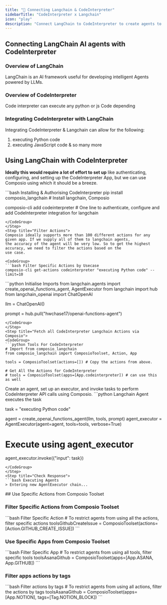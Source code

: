 ```yaml
---
title: "🚀 Connecting Langchain & CodeInterpreter"
sidebarTitle: "CodeInterpreter x Langchain"
icon: "play"
description: "Connect LangChain to CodeInterpreter to create agents to perform tasks using natural language"
---
```


## Connecting LangChain AI agents with CodeInterpreter

### Overview of LangChain

LangChain is an AI framework useful for developing intelligent Agents powered by LLMs.

### Overview of CodeInterpreter

Code interpreter can execute any python or js Code depending

### Integrating CodeInterpreter with LangChain

Integrating CodeInterpreter & Langchain can allow for the following:

1. executing Python code
2. executing JavaScript code
& so many more

## Using LangChain with CodeInterpreter

<Steps>
<Step title="Setting Up the Environment">

**Ideally this would require a lot of effort to set up** like authenticating, configuring, and setting up the CodeInterpreter App, but we can use Composio using which it should be a breeze.

<CodeGroup>
```bash Installing & Authorising CodeInterpreter
pip install composio_langchain # Install langchain, Composio 

composio-cli add codeinterpreter # One line to authenticate, configure and add CodeInterpreter integration for langchain
```
</CodeGroup>
</Step>
<Step title="Filter Actions">
Composio ideally supports more than 100 different actions for any given app. If we supply all of them to langchain agents, 
the accuracy of the agent will be very low. So to get the highest accuracy, we need to filter the actions based on the 
use case.

<CodeGroup>
```bash Filter Specific Actions by Usecase
composio-cli get-actions codeinterpreter "executing Python code" --limit=10
```
</CodeGroup>

</Step>
<Step title="Import Base Packages">

<CodeGroup>
```python Initialise Imports
from langchain.agents import create_openai_functions_agent, AgentExecutor
from langchain import hub
from langchain_openai import ChatOpenAI


llm = ChatOpenAI()

prompt = hub.pull("hwchase17/openai-functions-agent")
```
</CodeGroup>
</Step>
<Step title="Fetch all CodeInterpreter Langchain Actions via Composio">
<CodeGroup>
```python Tools For CodeInterpreter
# Import from composio_langchain
from composio_langchain import ComposioToolset, Action, App

tools = ComposioToolset(actions=[]) # Copy the actions from above. 

# Get All the Actions for CodeInterpreter
# tools = ComposioToolset(apps=[App.codeinterpreter]) # can use this as well
```
</CodeGroup>
</Step>
<Step title="Execute the Agent">
Create an agent, set up an executor, and invoke tasks to perform CodeInterpreter API calls using Composio. 
<CodeGroup>
```python Langchain Agent executes the task

task = "executing Python code"

agent = create_openai_functions_agent(llm, tools, prompt)
agent_executor = AgentExecutor(agent=agent, tools=tools, verbose=True)

# Execute using agent_executor
agent_executor.invoke({"input": task})
```
</CodeGroup>
</Step>
<Step title="Check Response">
```bash Executing Agents
> Entering new AgentExecutor chain...
```
</Step>
</Steps>
## Use Specific Actions from Composio Toolset

### Filter Specific Actions from Composio Toolset

<CodeGroup>
```bash Filter Specific Action
# To restrict agents from using all the actions, filter specific actions
toolsGithubCreateIssue = ComposioToolset(actions=[Action.GITHUB_CREATE_ISSUE])
```
</CodeGroup>

### Use Specific Apps from Composio Toolset
<CodeGroup>
```bash Filter Specific App
# To restrict agents from using all tools, filter specific tools
toolsAsanaGithub = ComposioToolset(apps=[App.ASANA, App.GITHUB])
```
</CodeGroup>

### Filter apps actions by tags 
<CodeGroup>
```bash Filter actions by tags
# To restrict agents from using all actions, filter the actions by tags
toolsAsanaGithub = ComposioToolset(apps=[App.NOTION], tags=[Tag.NOTION_BLOCK])
```
</CodeGroup>

